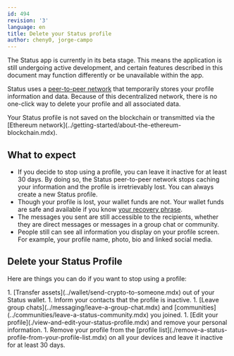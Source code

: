 ```yaml
---
id: 494
revision: '3'
language: en
title: Delete your Status profile
author: cheny0, jorge-campo
---
```


<Admonition type="beta" status="Status app is currently in beta stage">
  The Status app is currently in its beta stage. This means the application is still undergoing active development, and certain features described in this document may function differently or be unavailable within the app.
</Admonition>

Status uses a [peer-to-peer network](../messaging/about-status-messages.mdx#understand-peer-to-peer-messaging) that temporarily stores your profile information and data. Because of this decentralized network, there is no one-click way to delete your profile and all associated data.

<Admonition type="info">
  Your Status profile is not saved on the blockchain or transmitted via the [Ethereum network](../getting-started/about-the-ethereum-blockchain.mdx).
</Admonition>

## What to expect

- If you decide to stop using a profile, you can leave it inactive for at least 30 days. By doing so, the Status peer-to-peer network stops caching your information and the profile is irretrievably lost. You can always create a new Status profile.
- Though your profile is lost, your wallet funds are not. Your wallet funds are safe and available if you know [your recovery phrase](../getting-started/create-a-status-profile-using-a-recovery-phrase.mdx).
- The messages you sent are still accessible to the recipients, whether they are direct messages or messages in a group chat or community.
- People still can see all information you display on your profile screen. For example, your profile name, photo, bio and linked social media.

## Delete your Status Profile

Here are things you can do if you want to stop using a profile:

<AwaitedList>
  1. [Transfer assets](../wallet/send-crypto-to-someone.mdx) out of your Status wallet.
  1. Inform your contacts that the profile is inactive.
  1. [Leave group chats](../messaging/leave-a-group-chat.mdx) and [communities](../communities/leave-a-status-community.mdx) you joined.
  1. [Edit your profile](./view-and-edit-your-status-profile.mdx) and remove your personal information.
  1. Remove your profile from the [profile list](./remove-a-status-profile-from-your-profile-list.mdx) on all your devices and leave it inactive for at least 30 days.
</AwaitedList>
